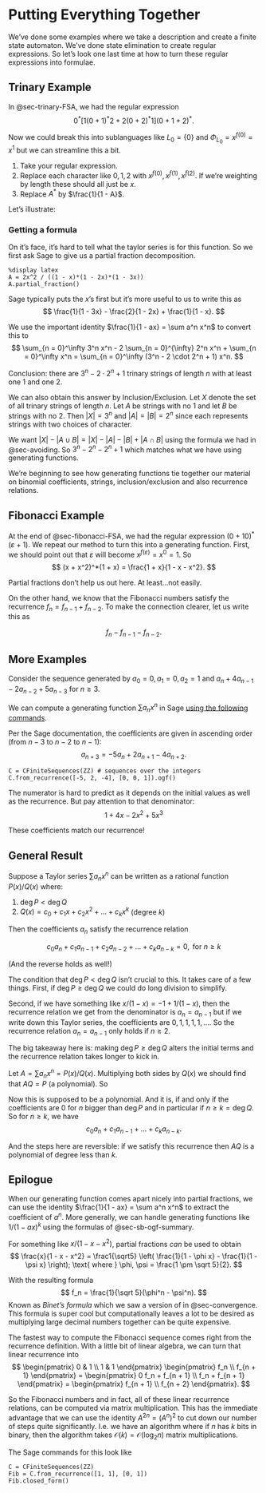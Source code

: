 # Putting Everything Together

We've done some examples where we take a description and create a finite state automaton. We've done state elimination to create regular expressions. So let's look one last time at how to turn these regular expressions into formulae.

## Trinary Example

In @sec-trinary-FSA, we had the regular expression
$$
0^*[1(0 + 1)^*2 + 2(0 + 2)^*1](0 + 1 + 2)^*.
$$

Now we could break this into sublanguages like $L_0 = \{0\}$ and $\Phi_{L_0} = x^{f(0)} = x^1$ but we can streamline this a bit.

1. Take your regular expression.
2. Replace each character like $0, 1, 2$ with $x^{f(0)}, x^{f(1)}, x^{f(2)}$. If we're weighting by length these should all just be $x$.
3. Replace $A^*$ by $\frac{1}{1 - A}$.

Let's illustrate:
\begin{align*}
&\phantom{{}={}}\; 0^*[1(0 + 1)^*2 + 2(0 + 2)^*1](0 + 1 + 2)^* \\
&\mapsto x^*[x(x + x)^*x + x(x + x)^*x](x + x + x)^* \\
&= x^*[2x^2(2x)^*](3x)^* \\
&= \frac{1}{1 - x}\frac{2x^2}{1 - 2x}\frac{1}{1 - 3x} \\
&= \frac{2x^2}{(1 - x)(1 -  2x)(1 - 3x)}.
\end{align*}

### Getting a formula
On it's face, it's hard to tell what the taylor series is for this function. So we first ask Sage to give us a partial fraction decomposition.

```sage
%display latex
A = 2x^2 / ((1 - x)*(1 - 2x)*(1 - 3x))
A.partial_fraction()
```

Sage typically puts the $x$'s first but it's more useful to us to write this as
$$
\frac{1}{1 - 3x} - \frac{2}{1 - 2x} + \frac{1}{1 - x}.
$$

We use the important identity $\frac{1}{1 - ax} = \sum a^n x^n$ to convert this to
$$
\sum_{n = 0}^\infty 3^n x^n - 2 \sum_{n = 0}^{\infty} 2^n x^n + \sum_{n = 0}^\infty x^n = \sum_{n = 0}^\infty (3^n - 2 \cdot 2^n + 1) x^n.
$$

Conclusion: there are $3^n - 2 \cdot 2^n + 1$ trinary strings of length $n$ with at least one $1$ and one $2$.

::: {#nte-IE-OGF .callout-note}
We can also obtain this answer by Inclusion/Exclusion. Let $X$ denote the set of all trinary strings of length $n$. Let $A$ be strings with no $1$ and let $B$ be strings with no $2$. Then $|X| = 3^n$ and $|A| = |B| = 2^n$ since each represents strings with two choices of character.

We want $|X| - |A \cup B| = |X| - |A| - |B| + |A \cap B|$ using the formula we had in @sec-avoiding. So $3^n - 2^n - 2^n + 1$ which matches what we have using generating functions.
:::

We're beginning to see how generating functions tie together our material on binomial coefficients, strings, inclusion/exclusion and also recurrence relations.

## Fibonacci Example {#sec-fib-put-together}

At the end of @sec-fibonacci-FSA, we had the regular expression $(0 + 10)^*(\varepsilon + 1)$. We repeat our method to turn this into a generating function. First, we should point out that $\varepsilon$ will become $x^{f(\varepsilon)} = x^0 = 1$. So
$$
(x + x^2)^*(1 + x) = \frac{1 + x}{1 - x - x^2}.
$$

Partial fractions don't help us out here. At least...not easily.

On the other hand, we know that the Fibonacci numbers satisfy the recurrence $f_n = f_{n - 1} + f_{n - 2}$. To make the connection clearer, let us write this as

$$
f_n - f_{n - 1} - f_{n - 2}.
$$

## More Examples

Consider the sequence generated by $a_0 = 0, a_1 = 0, a_2 = 1$ and $a_n + 4a_{n - 1} - 2a_{n - 2} + 5a_{n - 3}$ for $n \ge 3$.

We can compute a generating function $\sum a_n x^n$ in Sage [using the following commands](https://doc.sagemath.org/html/en/reference/combinat/sage/rings/cfinite_sequence.html#sage-rings-cfinite-sequence).

:::{.callout-note}
Per the Sage documentation, the coefficients are given in ascending order (from $n - 3$ to $n - 2$ to $n - 1$):
$$
a_{n + 3} = -5 a_n + 2 a_{n + 1} - 4 a_{n + 2}.
$$
:::

```sage
C = CFiniteSequences(ZZ) # sequences over the integers
C.from_recurrence([-5, 2, -4], [0, 0, 1]).ogf()
```

The numerator is hard to predict as it depends on the initial values as well as the recurrence. But pay attention to that denominator:
$$
1 + 4x - 2x^2 + 5x^3
$$

These coefficients match our recurrence!

## General Result {#sec-OGF-to-recursive-formula}

Suppose a Taylor series $\sum a_n x^n$ can be written as a rational function $P(x)/Q(x)$ where:

1. $\deg P < \deg Q$
2. $Q(x) = c_0 + c_1x + c_2x^2 + \dots + c_kx^k$ (degree $k$)

Then the coefficients $a_n$ satisfy the recurrence relation

$$
c_0 a_n + c_1 a_{n - 1} + c_2 a_{n - 2} + \dots + c_k a_{n - k} = 0, \text{ for } n \ge k
$$

(And the reverse holds as well!)

::: {.callout-note}
The condition that $\deg P < \deg Q$ isn't crucial to this. It takes care of a few things. First, if $\deg P \ge \deg Q$ we could do long division to simplify.

Second, if we have something like $x/ (1 - x) = -1 + 1/(1 - x)$, then the recurrence relation we get from the denominator is $a_n = a_{n - 1}$ but if we write down this Taylor series, the coefficients are $0, 1, 1, 1, 1, \dots$. So the recurrence relation $a_n = a_{n - 1}$ only holds if $n \ge 2$.

The big takeaway here is: making $\deg P \ge \deg Q$ alters the initial terms and the recurrence relation takes longer to kick in.
:::

:::{.proof}
Let $A = \sum a_n x^n = P(x) / Q(x)$. Multiplying both sides by $Q(x)$ we should find that $AQ = P$ (a polynomial). So
\begin{align*}
AQ &= (c_0 + c_1x + \dots + c_kx^k) \sum a_n x^n \\
&= c_0 \sum a_n x^n + c_1 \sum a_nx^{n + 1} + \dots + c_k \sum a_n x^{n + k} \\
&= c_0 \sum a_n x^n + c_1 \sum a_{n - 1}x^n + \dots + c_k \sum a_{n - k} x^n.
\end{align*}

Now this is supposed to be a polynomial. And it is, if and only if the coefficients are $0$ for $n$ bigger than $\deg P$ and in particular if $n \ge k = \deg Q$. So for $n \ge k$, we have
$$
c_0 a_n + c_1 a_{n - 1} + \dots + c_k a_{n - k}.
$$

And the steps here are reversible: if we satisfy this recurrence then $AQ$ is a polynomial of degree less than $k$.
:::

## Epilogue

When our generating function comes apart nicely into partial fractions, we can use the identity $\frac{1}{1 - ax} = \sum a^n x^n$ to extract the coefficient of $a^n$. More generally, we can handle generating functions like $1 / (1 - ax)^k$ using the formulas of @sec-sb-ogf-summary.

For something like $x / (1 - x - x^2)$, partial fractions *can* be used to obtain 
$$
\frac{x}{1 - x - x^2} = \frac1{\sqrt5} \left( \frac{1}{1 - \phi x} - \frac{1}{1 - \psi x} \right); \text{ where } \phi, \psi = \frac{1 \pm \sqrt 5}{2}.
$$

With the resulting formula
$$
f_n = \frac{1}{\sqrt 5}(\phi^n -  \psi^n).
$$
Known as *Binet's formula* which we saw a version of in @sec-convergence. This formula is super cool but computationally leaves a lot to be desired as multiplying large decimal numbers together can be quite expensive.

The fastest way to compute the Fibonacci sequence comes right from the recurrence definition. With a little bit of linear algebra, we can turn that linear recurrence into
$$
\begin{pmatrix}
0 & 1 \\
1 & 1
\end{pmatrix}
\begin{pmatrix}
f_n \\
f_{n + 1}
\end{pmatrix}
=
\begin{pmatrix}
0 f_n + f_{n + 1} \\
f_n + f_{n + 1}
\end{pmatrix}
=
\begin{pmatrix}
f_{n + 1} \\
f_{n + 2}
\end{pmatrix}.
$$

So the Fibonacci numbers and in fact, all of these linear recurrence relations, can be computed via matrix multiplication. This has the immediate advantage that we can use the identity $A^{2n} = (A^n)^2$ to cut down our number of steps quite significantly. I.e. we have an algorithm where if $n$ has $k$ bits in binary, then the algorithm takes $\mathcal O(k) = \mathcal O(\log_2 n)$ matrix multiplications.

::: {.callout-tip}
The Sage commands for this look like
```sage
C = CFiniteSequences(ZZ)
Fib = C.from_recurrence([1, 1], [0, 1])
Fib.closed_form()
```
:::
